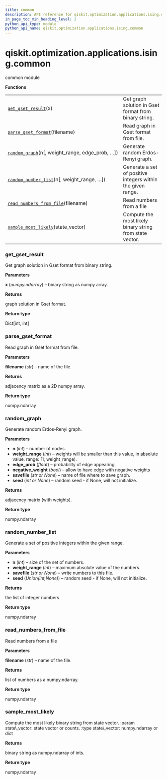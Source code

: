 ```yaml
---
title: common
description: API reference for qiskit.optimization.applications.ising.common
in_page_toc_min_heading_level: 2
python_api_type: module
python_api_name: qiskit.optimization.applications.ising.common
---
```


<span id="module-qiskit.optimization.applications.ising.common" />

<span id="qiskit-optimization-applications-ising-common" />

# qiskit.optimization.applications.ising.common

common module

**Functions**

|                                                                                                                                                                                      |                                                             |
| ------------------------------------------------------------------------------------------------------------------------------------------------------------------------------------ | ----------------------------------------------------------- |
| [`get_gset_result`](#qiskit.optimization.applications.ising.common.get_gset_result "qiskit.optimization.applications.ising.common.get_gset_result")(x)                               | Get graph solution in Gset format from binary string.       |
| [`parse_gset_format`](#qiskit.optimization.applications.ising.common.parse_gset_format "qiskit.optimization.applications.ising.common.parse_gset_format")(filename)                  | Read graph in Gset format from file.                        |
| [`random_graph`](#qiskit.optimization.applications.ising.common.random_graph "qiskit.optimization.applications.ising.common.random_graph")(n\[, weight\_range, edge\_prob, …])       | Generate random Erdos-Renyi graph.                          |
| [`random_number_list`](#qiskit.optimization.applications.ising.common.random_number_list "qiskit.optimization.applications.ising.common.random_number_list")(n\[, weight\_range, …]) | Generate a set of positive integers within the given range. |
| [`read_numbers_from_file`](#qiskit.optimization.applications.ising.common.read_numbers_from_file "qiskit.optimization.applications.ising.common.read_numbers_from_file")(filename)   | Read numbers from a file                                    |
| [`sample_most_likely`](#qiskit.optimization.applications.ising.common.sample_most_likely "qiskit.optimization.applications.ising.common.sample_most_likely")(state\_vector)          | Compute the most likely binary string from state vector.    |

### get\_gset\_result

<Function id="qiskit.optimization.applications.ising.common.get_gset_result" github="https://github.com/qiskit-community/qiskit-aqua/tree/stable/0.8/qiskit/optimization/applications/ising/common.py" signature="get_gset_result(x)">
  Get graph solution in Gset format from binary string.

  **Parameters**

  **x** (*numpy.ndarray*) – binary string as numpy array.

  **Returns**

  graph solution in Gset format.

  **Return type**

  Dict\[int, int]
</Function>

### parse\_gset\_format

<Function id="qiskit.optimization.applications.ising.common.parse_gset_format" github="https://github.com/qiskit-community/qiskit-aqua/tree/stable/0.8/qiskit/optimization/applications/ising/common.py" signature="parse_gset_format(filename)">
  Read graph in Gset format from file.

  **Parameters**

  **filename** (*str*) – name of the file.

  **Returns**

  adjacency matrix as a 2D numpy array.

  **Return type**

  numpy.ndarray
</Function>

### random\_graph

<Function id="qiskit.optimization.applications.ising.common.random_graph" github="https://github.com/qiskit-community/qiskit-aqua/tree/stable/0.8/qiskit/optimization/applications/ising/common.py" signature="random_graph(n, weight_range=10, edge_prob=0.3, negative_weight=True, savefile=None, seed=None)">
  Generate random Erdos-Renyi graph.

  **Parameters**

  *   **n** (*int*) – number of nodes.
  *   **weight\_range** (*int*) – weights will be smaller than this value, in absolute value. range: \[1, weight\_range).
  *   **edge\_prob** (*float*) – probability of edge appearing.
  *   **negative\_weight** (*bool*) – allow to have edge with negative weights
  *   **savefile** (*str or None*) – name of file where to save graph.
  *   **seed** (*int or None*) – random seed - if None, will not initialize.

  **Returns**

  adjacency matrix (with weights).

  **Return type**

  numpy.ndarray
</Function>

### random\_number\_list

<Function id="qiskit.optimization.applications.ising.common.random_number_list" github="https://github.com/qiskit-community/qiskit-aqua/tree/stable/0.8/qiskit/optimization/applications/ising/common.py" signature="random_number_list(n, weight_range=100, savefile=None, seed=None)">
  Generate a set of positive integers within the given range.

  **Parameters**

  *   **n** (*int*) – size of the set of numbers.
  *   **weight\_range** (*int*) – maximum absolute value of the numbers.
  *   **savefile** (*str or None*) – write numbers to this file.
  *   **seed** (*Union(int,None)*) – random seed - if None, will not initialize.

  **Returns**

  the list of integer numbers.

  **Return type**

  numpy.ndarray
</Function>

### read\_numbers\_from\_file

<Function id="qiskit.optimization.applications.ising.common.read_numbers_from_file" github="https://github.com/qiskit-community/qiskit-aqua/tree/stable/0.8/qiskit/optimization/applications/ising/common.py" signature="read_numbers_from_file(filename)">
  Read numbers from a file

  **Parameters**

  **filename** (*str*) – name of the file.

  **Returns**

  list of numbers as a numpy.ndarray.

  **Return type**

  numpy.ndarray
</Function>

### sample\_most\_likely

<Function id="qiskit.optimization.applications.ising.common.sample_most_likely" github="https://github.com/qiskit-community/qiskit-aqua/tree/stable/0.8/qiskit/optimization/applications/ising/common.py" signature="sample_most_likely(state_vector)">
  Compute the most likely binary string from state vector. :param state\_vector: state vector or counts. :type state\_vector: numpy.ndarray or dict

  **Returns**

  binary string as numpy.ndarray of ints.

  **Return type**

  numpy.ndarray
</Function>

